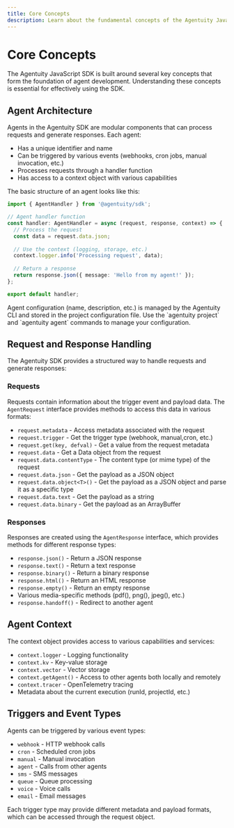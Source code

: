 ```yaml
---
title: Core Concepts
description: Learn about the fundamental concepts of the Agentuity JavaScript SDK
---
```


# Core Concepts

The Agentuity JavaScript SDK is built around several key concepts that form the foundation of agent development. Understanding these concepts is essential for effectively using the SDK.

## Agent Architecture

Agents in the Agentuity SDK are modular components that can process requests and generate responses. Each agent:

- Has a unique identifier and name
- Can be triggered by various events (webhooks, cron jobs, manual invocation, etc.)
- Processes requests through a handler function
- Has access to a context object with various capabilities

The basic structure of an agent looks like this:

```typescript
import { AgentHandler } from '@agentuity/sdk';

// Agent handler function
const handler: AgentHandler = async (request, response, context) => {
  // Process the request
  const data = request.data.json;
  
  // Use the context (logging, storage, etc.)
  context.logger.info('Processing request', data);
  
  // Return a response
  return response.json({ message: 'Hello from my agent!' });
};

export default handler;
```

<Callout type="warn" title="Configuration">
  Agent configuration (name, description, etc.) is managed by the Agentuity CLI and stored in the project configuration file.
  Use the `agentuity project` and `agentuity agent` commands to manage your configuration.
</Callout>


## Request and Response Handling

The Agentuity SDK provides a structured way to handle requests and generate responses:

### Requests

Requests contain information about the trigger event and payload data. The `AgentRequest` interface provides methods to access this data in various formats:

- `request.metadata` - Access metadata associated with the request
- `request.trigger` - Get the trigger type (webhook, manual,cron, etc.)
- `request.get(key, defval)` - Get a value from the request metadata
- `request.data` - Get a Data object from the request
- `request.data.contentType` - The content type (or mime type) of the request
- `request.data.json` - Get the payload as a JSON object
- `request.data.object<T>()` - Get the payload as a JSON object and parse it as a specific type
- `request.data.text` - Get the payload as a string
- `request.data.binary` - Get the payload as an ArrayBuffer


### Responses

Responses are created using the `AgentResponse` interface, which provides methods for different response types:

- `response.json()` - Return a JSON response
- `response.text()` - Return a text response
- `response.binary()` - Return a binary response
- `response.html()` - Return an HTML response
- `response.empty()` - Return an empty response
- Various media-specific methods (pdf(), png(), jpeg(), etc.)
- `response.handoff()` - Redirect to another agent

## Agent Context

The context object provides access to various capabilities and services:

- `context.logger` - Logging functionality
- `context.kv` - Key-value storage
- `context.vector` - Vector storage
- `context.getAgent()` - Access to other agents both locally and remotely
- `context.tracer` - OpenTelemetry tracing
- Metadata about the current execution (runId, projectId, etc.)

## Triggers and Event Types

Agents can be triggered by various event types:

- `webhook` - HTTP webhook calls
- `cron` - Scheduled cron jobs
- `manual` - Manual invocation
- `agent` - Calls from other agents
- `sms` - SMS messages
- `queue` - Queue processing
- `voice` - Voice calls
- `email` - Email messages

Each trigger type may provide different metadata and payload formats, which can be accessed through the request object.
